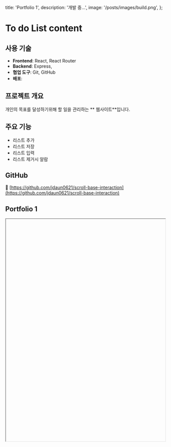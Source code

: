   title: 'Portfolio 1',
  description: '개발 중...',
  image: '/posts/images/build.png',
};

# To do List content

## 사용 기술

- **Frontend**: React, React Router
- **Backend**: Express,
- **협업 도구**: Git, GitHub
- **배포**:

## 프로젝트 개요

개인의 목표를 달성하기위해 할 일을 관리하는 ** 웹사이트**입니다.

## 주요 기능

- 리스트 추가
- 리스트 저장
- 리스트 입력
- 리스트 제거시 알람

## GitHub

🔗 [https://github.com/jdaun0621/scroll-base-interaction](https://github.com/jdaun0621/scroll-base-interaction)

## Portfolio 1

<iframe
  src=''
  width='100%'
  height='700'
  style={{ border: '1px solid #ccc', borderRadius: '8px' }}
  title='TechPicks Demo'
/>
